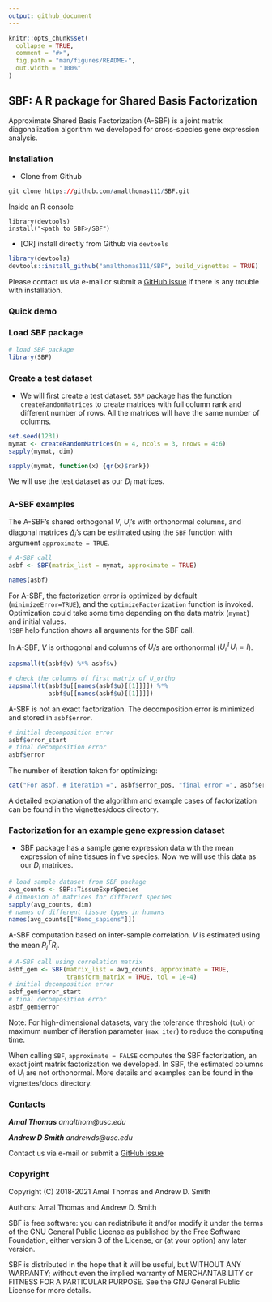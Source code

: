 ```yaml
---
output: github_document
---
```


<!-- README.md is generated from README.Rmd. Please edit that file -->

```r
knitr::opts_chunk$set(
  collapse = TRUE,
  comment = "#>",
  fig.path = "man/figures/README-",
  out.width = "100%"
)
```

## SBF: A R package for Shared Basis Factorization

Approximate Shared Basis Factorization (A-SBF) is a joint matrix diagonalization
algorithm we developed for cross-species gene expression analysis.

### Installation
- Clone from Github
```r
git clone https://github.com/amalthomas111/SBF.git
```
Inside an R console
```
library(devtools)
install("<path to SBF>/SBF")
```
- [OR] install directly from Github via `devtools`
```r
library(devtools)
devtools::install_github("amalthomas111/SBF", build_vignettes = TRUE)
```

Please contact us via e-mail or submit
a [GitHub issue](https://github.com/amalthomas111/SBF/issues)
if there is any trouble with installation.

### Quick demo

###  Load SBF package

```r
# load SBF package
library(SBF)
```

### Create a test dataset

- We will first create a test dataset. `SBF` package has the function 
  `createRandomMatrices` to create matrices with full column rank and
  different number of rows. All the matrices will have the same number of
  columns.
```r
set.seed(1231)
mymat <- createRandomMatrices(n = 4, ncols = 3, nrows = 4:6)
sapply(mymat, dim)
```

```r
sapply(mymat, function(x) {qr(x)$rank})
```

We will use the test dataset as our $D_i$ matrices.


### A-SBF examples

The A-SBF's shared orthogonal $V$, $U_i$'s with orthonormal columns, and
diagonal matrices $\Delta_i$'s can be estimated using the `SBF` function with
argument `approximate = TRUE`.

```r
# A-SBF call
asbf <- SBF(matrix_list = mymat, approximate = TRUE)
```


```r
names(asbf)
```

For A-SBF, the factorization error is optimized by default
(`minimizeError=TRUE`), and the `optimizeFactorization` function is invoked. 
Optimization could take some time depending on the data matrix (`mymat`) and
initial values.  
`?SBF` help function shows all arguments for the SBF call.

In A-SBF, $V$ is orthogonal and columns of $U_i$'s are orthonormal
($U_i^T U_i = I$).

```r
zapsmall(t(asbf$v) %*% asbf$v)
```

```r
# check the columns of first matrix of U_ortho
zapsmall(t(asbf$u[[names(asbf$u)[[1]]]]) %*%
           asbf$u[[names(asbf$u)[[1]]]])
```

A-SBF is not an exact factorization. The decomposition error is minimized and
stored in `asbf$error`.

```r
# initial decomposition error
asbf$error_start
# final decomposition error
asbf$error
```


The number of iteration taken for optimizing:
```r
cat("For asbf, # iteration =", asbf$error_pos, "final error =", asbf$error)
```

A detailed explanation of the algorithm and example cases of factorization can be
found in the vignettes/docs directory.

### Factorization for an example gene expression dataset

- SBF package has a sample gene expression data with the mean expression of
nine tissues in five species. Now we will use this data as our $D_i$ matrices.

```r
# load sample dataset from SBF package
avg_counts <- SBF::TissueExprSpecies
# dimension of matrices for different species
sapply(avg_counts, dim)
# names of different tissue types in humans
names(avg_counts[["Homo_sapiens"]])
```

A-SBF computation based on inter-sample correlation. 
$V$ is estimated using the mean $R_i^T R_i$.

```r
# A-SBF call using correlation matrix
asbf_gem <- SBF(matrix_list = avg_counts, approximate = TRUE,
                transform_matrix = TRUE, tol = 1e-4)
# initial decomposition error
asbf_gem$error_start
# final decomposition error
asbf_gem$error
```
Note: For high-dimensional datasets, vary the tolerance threshold (`tol`) or
maximum number of iteration parameter (`max_iter`) to reduce the computing time.


When calling `SBF`, `approximate = FALSE` computes the SBF factorization,
an exact joint matrix factorization we developed. In SBF, the estimated
columns of $U_i$ are not orthonormal. More details and examples can be found
in the vignettes/docs directory.


### Contacts

***Amal Thomas*** *amalthom@usc.edu*

***Andrew D Smith*** *andrewds@usc.edu*

Contact us via e-mail or submit
a [GitHub issue](https://github.com/amalthomas111/SBF/issues)

### Copyright

Copyright (C) 2018-2021  Amal Thomas and Andrew D. Smith

Authors: Amal Thomas and Andrew D. Smith

SBF is free software: you can redistribute it and/or modify it under
the terms of the GNU General Public License as published by the Free
Software Foundation, either version 3 of the License, or (at your
option) any later version.

SBF is distributed in the hope that it will be useful, but WITHOUT
ANY WARRANTY; without even the implied warranty of MERCHANTABILITY or
FITNESS FOR A PARTICULAR PURPOSE.  See the GNU General Public License
for more details.
